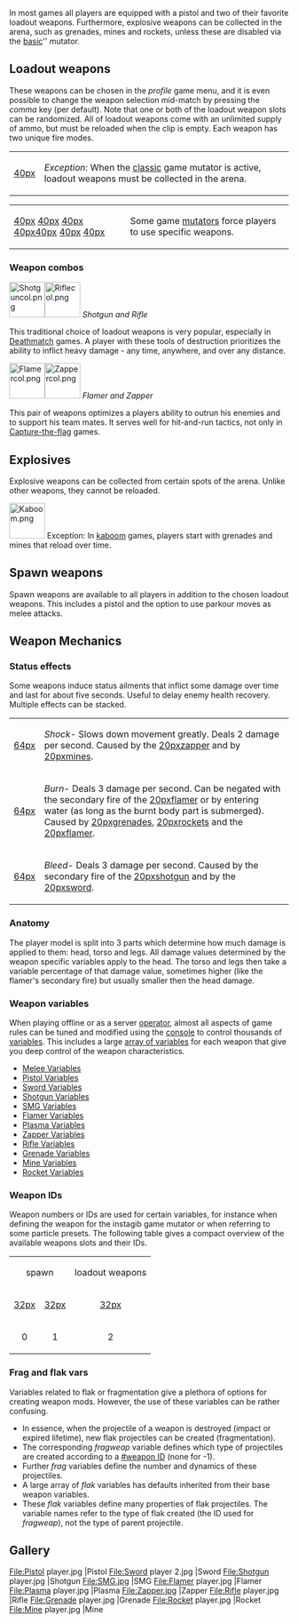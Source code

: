 In most games all players are equipped with a pistol and two of their favorite loadout weapons. Furthermore, explosive weapons can be collected in the arena, such as grenades, mines and rockets, unless these are disabled via the [[mutator_Tips#basic|basic]]'' mutator.
==Loadout weapons==
These weapons can be chosen in the ''profile'' game menu, and it is even possible to change the weapon selection mid-match by pressing the ''comma'' key (per default). Note that one or both of the loadout weapon slots can be randomized. All of loadout weapons come with an unlimited supply of ammo, but must be reloaded when the clip is empty. Each weapon has two unique fire modes.

{|
|align="right"|[[file:classic.png|40px]] 
|''Exception'': When the [[Mutator_Tips#classic|classic]] game mutator is active, loadout weapons must be collected in the arena.
|}
{|
|[[file:medieval.png|40px]] [[file:swordcol.png|40px]] [[file:kaboom.png|40px]] [[file:grenadecol.png|40px]][[file:minecol.png|40px]] [[file:instagib.png|40px]] [[file:riflecol.png|40px]] 
|Some game [[Mutator_Tips|mutators]] force players to use specific weapons. 
|}

{{Weapon}} <!-- the template's default contains the sword info-->

{{Weapon
|name=Shotgun
|summary=Can instantly kill at point-blank. High risk, high reward weapon, popularly used in [[Deathmatch]] games.
|clip=8 shells
|primary=Semi-automatic. Short to medium range. fires off a quick buckshot making for an array of pellets, spreading further apart at longer ranges. Auto-reload. 
|secondary=Semi-automatic. Lobs out a large, round projectile which splits into stray shards when hitting any solid surface, a long distance or players. Moves slowly in air. Heavily affected by gravity. Induces bleeding. Uses two shells. Auto-reload.
|strategy=
''Shotgun primary''
* Always aim for the torso. The shotguns primary fire is composed of pellets which individually give damage, so whilst pellets to the head cause more damage, much more pellets reach the torso. At point-blank, a short aimed at the torso will instantly kill.
* If the opponent is not using a shotgun, run circles around them, firing instantly after the attack delay has finished. This is indicated by the red reloading circle and reloading sound effect.
* If the opponent is using a shotgun, time yourself to dodge their attack by either to-the-side [[Impulse_moves#Double_jump|double jumps]] or [[Impulse_moves#Impulse_dash|impulse dashes]]. When in mid-range, conserve your impulse energy and simple strife side-to-side. 
* When the opponent uses a lot of energy all at once and it's too hard to get a hit of them when moving, only shoot when they land on the ground (when jumping) or have slowed down (when dashing). Because of the long attack delay and short clip size, it's better to be careful not to waste ammo if you are not equipped with another short/mid range weapon.
* For a more aggressive play-style, you can quickly use up a clip of the shotgun and then use a flamer or SMG (the other weapons are useful, but limited).
''Shotgun secondary''
* The alternative fire can be aimed for the ground in front of your enemy and hit them with the bounce of flak shards, which whilst slow can travel long distances.
* The shards that come out can be used to hit opponents who are around a tight corner because the shards will deflect on surfaces. These shards cause bleed damage, diminishing the affected's health over time.
* The ball itself can instantly kill when contacting an enemy, but is easy to dodge. Use it on enemies moving directly towards you or standing still.
* Don't overuse the alternative fire at shorter ranges as the shotgun features a small clip size, long attack delay and slow time for reload. The primary fire is much more effective when the opponent moves irregularly. The same goes for the primary fire at longer ranges, as it does insignificant damage.
* When trying to escape, use this for extra pushback (because of it's high recoil). It can be especially useful when in air and you fear a rifle user can easily hit you.
}}

{{weapon
|name=SMG
|summary=Vicious shooting speed with decently low recoil to be useful at any range.
|clip=40 bullets
|primary=Automatic. Short to long range. Fires off the clip in quick succession. Bounces off hard surfaces. 
|secondary=Automatic. Short to long range. Launches a ball of flak that explodes on impact or after a few seconds, launching flak in all directions. Moves slowly in air. Uses 4 bullets.
|strategy=
''SMG primary''
* You can fire at long ranges but against a good rifle or plasma user you will be worse off. Move in for the kill.
* Against shotguns, flamers and swords you should keep a healthy short distance, being out of reach of any dangerous shotgun bursts, flames or quick sword cuts. If the enemy charges in using [[Impulse_moves#Double_jump|double jumps]], [[Impulse_moves#Impulse_dash|impulse dashes]] or [[Impulse_moves#power_slide|power slides]] (and so be moving quickly) you should not turn and run but impulse dash/double jump backwards to maintain that distance.
* Crouching for more accuracy is a good tactic when you are not in danger of receiving fire.
* Whilst mostly for show, the bouncing bullets can quite an annoyance to opponents around corners.
''SMG secondary''
* When the opponent is moving directly towards/away from you, use it to cause massive damage.
* Use the alternative fire for longer ranges against a rifle player who is scoping, as they will be moving slower and therefore become easier targets.
* The alternate fire mode can be used to hit multiple players in a confined space.
}}

{{weapon
|name=Flamer
|summary=Powerful in close-quarters-combat and traversing around the map.
|clip=50 units
|primary=Automatic. Shoots out a short distance, concentrated stream of flame. Induces burning.
|secondary=Semi-automatic. Shoots out an air blast which greatly pushes yourself when directed at hard surfaces. Pushes others away when directed at them. Negates burning. Uses 5 units.
|strategy=
''Flamer primary''
* Don't flame an enemy once and hope the burn will finish them off. The continued firing of the flamer does significant damage if you can keep firing directly at the opponent at a short range.
* Circle around enemies to minimize being hit. [[Impulse_moves#Impulse_dash|Impulse dashes]] and [[Impulse_moves#Double_jump|double jumps]] are especially useful. Quickly consume energy with the confidence that the secondary fire can allow for quick escapes.
''Flamer secondary''
* The air blast does not inflict damage on team mates or yourself - useful to extinguish flames, but annoying for those who get pushed around.
* Blast jump: During a jump, fire on the ground to gain a mighty push. This works best if you either shoot precisely downwards or while jumping backwards. 
* Blast boost: Use an [[Impulse_moves#Impulse_boost|impulse boost]] directly after a blast jump to redirect the push and gain an impressive amount of forward momentum. 
* When against a shotgun or sword user, use a backwards blast jump to escape a confrontation and switch to a longer-ranged weapon.
* Should you get caught in your own flames, a blast jump will quickly remove the burn status effect.
}}

{{weapon
|name=Plasma
|summary=Large bullets with slow speed makes this most effective at medium range and escaping confrontations.
|clip=20 charges
|primary=Automatic. Shoots out a medium range, high velocity, splash-damaging plasma ball.
|secondary=Semi-automatic. Shoots out a big plasma ball, sucking in enemies close to it and causes continuous damage on contact. Charge longer for a larger and slower moving sphere, which uses up more ammo.
|strategy=
''Plasma primary''
* Keep a distance from short range weaponry.
* If an enemy tries to close on you, try using backward (mid-air) [[Impulse_moves#Impulse_dash|impulse dashes]] to maintain a safe distance.
* The plasma balls are effective against rifle users because their size blinds players looking directly towards you.
* Be wary of the limited range, which makes the plasma not useful for enemies far-off.
''Plasma secondary''
* Charge the secondary to full to make for a devastating plasma ball, which is useful to at as a shield for any opponents trying to get close to you and control their movements to make them easy targets for your other loadout weapon (as reloading the plasma will take a long time).
* Easily defend control points in the [[Defend-and-control]] mode by shooting a fully-charged plasma ball to give the other team(s) second thoughts on trying to capture the point.
* Plasma balls that are only partially charged are useful for their faster speed. Whilst still quite slow, you can hit an opponent if they're standing still or have limited movement, usually when they're scoping a rifle or capturing/defending a control point.
}}

{{weapon
|name=Zapper
|summary=A great support weapon that allows to slow enemy movement.
|clip=35 charges
|primary=Fires bolts of lightning, very rapid fire rate, precise, but limited damage.
|secondary=Strong bursts of electricity that deal damage over time and induce [[Weapons#shock|shock]] to slow down enemies.
|strategy=
''Zapper primary''
* Plays like a [[#SMG|SMG]] just without the bounce and having less direct damage, so use similar strategy.
* Compared to the SMG, zapper shots are more precise, travel more quickly and offer an even faster fire rate.
* The damage output may be weak, but this fire mode works well to finish off weakened opponents.
''Zapper secondary''
* Inflict shock on enemy flag or bomb carriers to make them easy pickings.
* When the enemy is shocked, you may want to switch to a more offensive weapon.
* Inducing shock, then burn or bleed will cause a damaging double status effect, which can be effective for hit-and-run encounters.

}}

{{weapon
|name=Rifle
|summary=Shocking at long and medium ranges with a good aim.
|clip=6 beams per clip
|primary=Semi-automatic. fires off an ultra long-range purple beam of energy. Shoot at the ground for minor splash damage.
|secondary=Scope. Scroll the mouse wheel for different zoom levels. Zoomed shots do more damage and even penetrate multiple targets, but have no splash damage. Must stay in scope for a short period of time for maximum damage.
|strategy=
''Rifle primary''
* Useful at short ranges when an enemy has closed in to get in one hit and then switch to a more appropriate weapon.
* From medium and long ranges, the primary can be more useful to keep track of fast moving opponents if you're not confident with the secondary, although is not a particularly quick method.
* The attackdelay of the primary is lower then of the secondary, so can 'spammed' and still be significantly powerful.
''Rifle secondary''
* A rifle user will always favour the longest distance when fighting non-rifle users, so try and find a vantage point to snipe from. However, do not try and stick around one place for too long as once you have killed people a few times they will start to target you. 
* Wait until the the rifle is fully charged (indicated by a completed circle loop around the cross-hair) before firing to shoot at maximum damage.
* Shooting at the head will instantly kill, but it is much more easier to aim at the torso. Only try for a headshot when the opponent is still or moving directly towards/away from you.
* Never stay still in an open area as it's likely that there are other snipers out to kill you.
* Whilst moving will affect your accuracy, against another rifle user it is better to focus on dodging rifle shots rather than getting hits unless you're confident that you can get the first shot instantly- if that's the case, crouch or walk for better accuracy but strife side-to-side in the case of your opponent not dying.
}}

===Weapon combos===
[[File:Shotguncol.png|64px]][[File:Riflecol.png|64px]]
''Shotgun and Rifle''

This traditional choice of loadout weapons is very popular, especially in [[Deathmatch]] games. A player with these tools of destruction prioritizes the ability to inflict heavy damage - any time, anywhere, and over any distance.

[[File:Flamercol.png|64px]][[File:Zappercol.png|64px]]
''Flamer and Zapper''

This pair of weapons optimizes a players ability to outrun his enemies and to support his team mates. It serves well for hit-and-run tactics, not only in [[Capture-the-flag]] games.

==Explosives==
Explosive weapons can be collected from certain spots of the arena. Unlike other weapons, they cannot be reloaded. 

[[File:Kaboom.png|64px]]  Exception: In [[Mutator_Tips#kaboom|kaboom]] games, players start with grenades and mines that reload over time.

{{weapon
|name=Grenade
|summary=Can instantly kill at any range, but requires good timing and aim to be effective.
|clip=You can hold up to two grenades at a time.
|primary=Press to throw. Hold to charge, the longer you cook it the sooner explodes after being thrown. Your velocity affects its trajectory- lunge forward to throw further, or jump or fall for different effects. Causes burning. Bounces off level geometry and players.
|secondary=Sticky grenades - has a smaller explosion radius than the primary fire mode, but will stick to hard surfaces rather than bouncing off. Can be attached to players.
|strategy=
''Grenade notes''
* If a player dies whilst charging up the primary or secondary fire, the grenade will explode.
* Do not kamikaze - charging up your grenade when you know you're going to die to kill your enemy - as you will lose more points by suiciding.
* Switch weapons or press reload whilst charging either the primary or secondary to stop throwing the grenade.
* Failing to throw after most/all of the charge time has been used will result in suiciding.
''Grenade primary''
* Use the bounce to get grenades around tight corners and in enclosed spaces.<br />
''Grenade secondary''
* This firing mode has a smaller explosion radius than the primary.
* Timing your grenade throw to an estimated destination of an opponent can effectively damage your surprise your opponent.
* If confident in making your grenade directly hitting your opponent, then use the secondary. When the grenade explodes when stuck to a player (as well as in close range) it will instantly kill.
}}

{{weapon
|name=Mine
|summary=Heavy damage and applies the [[Weapons#Status_effects|shock status]] effect.
|clip=You can hold up to two mines at a time.
|primary=Fire to throw. When in contact with a solid surface or player, it will stick. When any player comes into the small proximity of the mine, the mine will explode and they will receive heavy damage and shock.
|secondary=Shock beam trap - the top of the mine emits a beam that extends until it hits a solid surface. Anyone who gets in contact with the beam will cause the mine to detonate and receive damage and shock from the beam. 
|strategy=
''Mine notes''
* Mines emit a 'droning' sound when close by.
* Never use this in team games unless there's a much higher chance of the enemy team(s) hitting it.
* Switch immediately back to your loadout weapons if a player can see you, as then mines lose their surprise value
''Mine primary''
*Place mines in choke points so your opponent cannot see them, such as:
** Landing points from pushers
** Around corners
** On edges where players will walk off
** Destination spots from portals
''Mine secondary''
* Use the secondary use to block of entrances in objective-based team games- whilst they can be seen, the enemy has to waste time destroying the mines.
}}

{{weapon
|name=Rocket
|summary=Spawns and re-spawns on the map at long intervals, used to completely overpower your enemies.
|clip=holds 1 rocket, does not reload.
|primary=Fires out a straight shot. Very high splash damage. Induces burning.
|secondary=Fires out a guided shot- aim at a target spot on the ground or on walls to guide the rocket through the air. Be careful not to make the rocket explode prematurely.
|strategy=
''Rocket notes''
* Usually spawns on the middle of the map. Some maps have multiple rockets.
* In [[Mutator_Tips#kaboom|Kaboom]] games, additional rockets may be available.
* The detonation of a rocket does not only inflict heavy damage, but also has a very strong pushing effect.  
* For rushers: Who needs strategy? Just fire and KABOOM!
}}

==Spawn weapons==
Spawn weapons are available to all players in addition to the chosen loadout weapons. This includes a pistol and the option to use parkour moves as melee attacks. 

{{weapon
|name=Pistol
|summary=This is a spawn-weapon: A backup handgun everyone spawns with.
|clip=10 bullets
|primary=Semi-automatic, quick rate of fire, fires one shot at a time.
|secondary=Deals more damage per shot, reduced accuracy and slower rate of fire.
|strategy=
* The pistol is often underestimated due to its limited clip size. In the hands of a skilled warrior, it can be a very effective weapon, though.  
* Best used as a back up when both your loadout weapons are used up and you know the enemy has low health
* If you have no long-range weapon and want to deal some, use the pistol. Do not engage for any significant period of time however if the opponent has a long-range loadout weapon, as you'll be worse off.
* The primary and secondary are both useful and it's a matter of preference for which one to use- quick spray and pray versus timely powerful shots.
}}

{{weapon
|name=Claw
|summary=The second spawn weapon is used for movement and close combat.
|clip=none
|primary=Basic, horizontal claw slash, best used in conjunction with an impulse kick
|secondary=Slower and weaker claw attack that pulls you towards the enemy or performs low impulse cost wall grabs.
|strategy=
* Parkour grabs are weaker than kicks or vaults, but they save impulse energy
* You cannot perform additional or faster moves, the rules of impulse delay and count still apply
* The claw does not have the range, power and bleed effect of the sword, but claw frags have style!
}}

{{weapon
|name=Melee
|summary=Crash into an enemy while doing a [[impulse_moves|kick, slide or wall run]]. Kicks can be performed any time and while using any weapon: Simply jump at an opponent and press '''Q'''.
|clip=None
|primary=This weak punch attack is only available in [[Race]] games. Note that players cannot attack each other in ''trial'' games without the ''gauntlet'' mutator. 
|secondary=In [[Race]] games, the alternate attack mode has exactly the same effect as kicking at an enemy. 
|strategy=
* There is no penalty in clicking Q whilst in air, so feel free to do it whenever you think there's a chance of hitting an enemy.
* Melee is also useful in [[Mutator_Tips#instagib|instagib]] games - one kick, one kill.
}}

==Weapon Mechanics==
===Status effects===
Some weapons induce status ailments that inflict some damage over time and last for about five seconds. Useful to delay enemy health recovery. Multiple effects can be stacked. 
{|
|[[file:shock.png|64px]]
|''Shock''- Slows down movement greatly. Deals 2 damage per second. Caused by the [[file:zappercol.png|20px]]zapper and by [[file:minecol.png|20px]]mines.
|-
|[[file:burn.png|64px]] 
|''Burn''- Deals 3 damage per second. Can be negated with the secondary fire of the [[file:flamercol.png|20px]]flamer or by entering water (as long as the burnt body part is submerged). Caused by [[file:grenadecol.png|20px]]grenades, [[file:rocketcol.png|20px]]rockets and the [[file:flamercol.png|20px]]flamer.
|-
|[[file:bleed.png|64px]]
|''Bleed''- Deals 3 damage per second. Caused by the secondary fire of the [[file:shotguncol.png|20px]]shotgun and by the [[file:swordcol.png|20px]]sword.
|}

===Anatomy===
The player model is split into 3 parts which determine how much damage is applied to them: head, torso and legs. All damage values determined by the weapon specific variables apply to the head. The torso and legs then take a variable percentage of that damage value, sometimes higher (like the flamer's secondary fire) but usually smaller then the head damage.
===Weapon variables===
When playing offline or as a server [[privileges|operator]], almost all aspects of game rules can be tuned and modified using the [[console]] to control thousands of [[variables]]. This includes a large [[Vars_and_Commands_Tables|array of variables]] for each weapon that give you deep control of the weapon characteristics. 
* [[Melee_Vars|Melee Variables]]
* [[Pistol_Vars|Pistol Variables]]
* [[Sword_Vars|Sword Variables]]
* [[Shotgun_Vars|Shotgun Variables]]
* [[SMG_Vars|SMG Variables]]
* [[Flamer_Vars|Flamer Variables]]
* [[Plasma_Vars|Plasma Variables]]
* [[Zapper_Vars|Zapper Variables]]
* [[Rifle_Vars|Rifle Variables]]
* [[Grenade_Vars|Grenade Variables]]
* [[Mine_Vars|Mine Variables]]
* [[Rocket_Vars|Rocket Variables]] 
===Weapon IDs===
Weapon numbers or IDs are used for certain variables, for instance when defining the weapon for the instagib game mutator or when referring to some particle presets. The following table gives a compact overview of the available weapons slots and their IDs.
{|class="wikitable"
|-
|align="center" colspan=2|spawn
|align="center" colspan=7|loadout weapons
|align="center" colspan=3|explosives
|-
|[[file:melee.png|32px]]
|[[file:pistol.png|32px]]
|[[file:swordcol.png|32px]]
|[[file:shotguncol.png|32px]]
|[[file:smgcol.png|32px]]
|[[file:flamercol.png|32px]]
|[[file:plasmacol.png|32px]]
|[[file:zappercol.png|32px]]
|[[file:riflecol.png|32px]]
|[[file:grenadecol.png|32px]]
|[[file:minecol.png|32px]]
|[[file:rocketcol.png|32px]]
|-
|align="center"| 0
|align="center"| 1
|align="center"| 2
|align="center"| 3
|align="center"| 4
|align="center"| 5
|align="center"| 6
|align="center"| 7
|align="center"| 8
|align="center"| 9
|align="center"| 10
|align="center"| 11
|} 

===Frag and flak vars===
Variables related to flak or fragmentation give a plethora of options for creating weapon mods. However, the use of these variables can be rather confusing. 
* In essence, when the projectile of a weapon is destroyed (impact or expired lifetime), new flak projectiles can be created (fragmentation).
* The corresponding ''fragweap'' variable defines which type of projectiles are created according to a [[#weapon ID]] (none for -1).
* Further ''frag'' variables define the number and dynamics of these projectiles. 
* A large array of ''flak'' variables has defaults inherited from their base weapon variables.
* These ''flak'' variables define many properties of flak projectiles. The variable names refer to the type of flak created (the ID used for ''fragweap''), not the type of parent projectile.

==Gallery==
<gallery>
File:Pistol player.jpg |Pistol
File:Sword player 2.jpg |Sword
File:Shotgun player.jpg |Shotgun
File:SMG.jpg |SMG
File:Flamer player.jpg |Flamer
File:Plasma player.jpg |Plasma
File:Zapper.jpg |Zapper
File:Rifle player.jpg |Rifle
File:Grenade player.jpg |Grenade
File:Rocket player.jpg |Rocket
File:Mine player.jpg |Mine
</gallery>